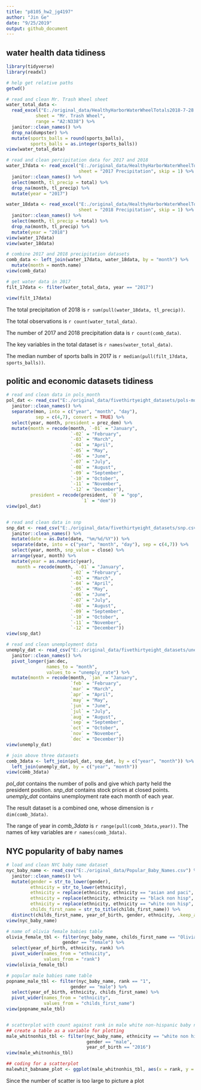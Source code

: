 ```yaml
---
title: "p8105_hw2_jg4197"
author: "Jin Ge"
date: "9/25/2019"
output: github_document
---
```


## water health data tidiness

```r
library(tidyverse)
library(readxl)

# help get relative paths 
getwd()

# read and clean Mr. Trash Wheel sheet
water_total_data <- 
  read_excel("E:./original_data/HealthyHarborWaterWheelTotals2018-7-28.xlsx",
           sheet = "Mr. Trash Wheel",
           range = "A2:N338") %>% 
  janitor::clean_names() %>% 
  drop_na(dumpster) %>% 
  mutate(sports_balls = round(sports_balls),
         sports_balls = as.integer(sports_balls))
view(water_total_data)

# read and clean percipitation data for 2017 and 2018
water_17data <- read_excel("E:./original_data/HealthyHarborWaterWheelTotals2018-7-28.xlsx",
                           sheet = "2017 Precipitation", skip = 1) %>% 
  janitor::clean_names() %>% 
  select(month, tl_precip = total) %>% 
  drop_na(month, tl_precip) %>% 
  mutate(year = "2017")

water_18data <- read_excel("E:./original_data/HealthyHarborWaterWheelTotals2018-7-28.xlsx",
                           sheet = "2018 Precipitation", skip = 1) %>% 
  janitor::clean_names() %>% 
  select(month, tl_precip = total) %>% 
  drop_na(month, tl_precip) %>% 
  mutate(year = "2018")
view(water_17data)
view(water_18data)

# combine 2017 and 2018 precipitation datasets
comb_data <- left_join(water_17data, water_18data, by = "month") %>% 
  mutate(month = month.name)
view(comb_data)

# get water data in 2017
filt_17data <- filter(water_total_data, year == "2017")

view(filt_17data)


```
The total precipitation of 2018 is `r sum(pull(water_18data, tl_precip))`.

The total observations is `r count(water_total_data)`.

The number of 2017 and 2018 precipitation data is `r count(comb_data)`.

The key variables in the total dataset is `r names(water_total_data)`.

The median number of sports balls in 2017 is `r median(pull(filt_17data, sports_balls))`.


## politic and economic datasets tidiness

```r
# read and clean data in pols_month
pol_dat <- read_csv("E:./original_data/fivethirtyeight_datasets/pols-month.csv") %>% 
  janitor::clean_names() %>% 
  separate(mon, into = c("year", "month", "day"), 
           sep = c(4,7), convert = TRUE) %>%
  select(year, month, president = prez_dem) %>%  
  mutate(month = recode(month, `-01` = "January",
                        `-02` = "February",
                        `-03` = "March",
                        `-04` = "April",
                        `-05` = "May",
                        `-06` = "June",
                        `-07` = "July",
                        `-08` = "August",
                        `-09` = "September",
                        `-10` = "October",
                        `-11` = "November",
                        `-12` = "December"),
         president = recode(president, `0` = "gop",
                            `1` = "dem"))
view(pol_dat)


# read and clean data in snp
snp_dat <- read_csv("E:./original_data/fivethirtyeight_datasets/snp.csv") %>%
  janitor::clean_names() %>% 
  mutate(date = as.Date(date, "%m/%d/%Y")) %>% 
  separate(date, into = c("year", "month", "day"), sep = c(4,7)) %>% 
  select(year, month, snp_value = close) %>% 
  arrange(year, month) %>% 
  mutate(year = as.numeric(year),
    month = recode(month, `-01` = "January",
                        `-02` = "February",
                        `-03` = "March",
                        `-04` = "April",
                        `-05` = "May",
                        `-06` = "June",
                        `-07` = "July",
                        `-08` = "August",
                        `-09` = "September",
                        `-10` = "October",
                        `-11` = "November",
                        `-12` = "December")) 
view(snp_dat)

# read and clean unemployment data
unemply_dat <- read_csv("E:./original_data/fivethirtyeight_datasets/unemployment.csv") %>% 
  janitor::clean_names() %>% 
  pivot_longer(jan:dec,
               names_to = "month",
               values_to = "unemply_rate") %>% 
  mutate(month = recode(month, `jan` = "January",
                        `feb` = "February",
                        `mar` = "March",
                        `apr` = "April",
                        `may` = "May",
                        `jun` = "June",
                        `jul` = "July",
                        `aug` = "August",
                        `sep` = "September",
                        `oct` = "October",
                        `nov` = "November",
                        `dec` = "December"))
view(unemply_dat)

# join above three datasets
comb_3data <- left_join(pol_dat, snp_dat, by = c("year", "month")) %>% 
  left_join(unemply_dat, by = c("year", "month"))
view(comb_3data)
```

*pol_dat* contains the number of polls and give which party held the president position. *snp_dat* contains stock prices at closed points. *unemply_dat* contains unemployment rate each month of each year. 

The result dataset is a combined one, whose dimension is `r dim(comb_3data)`. 

The range of year in *comb_3data* is `r range(pull(comb_3data,year))`. 
The names of key variables are `r names(comb_3data)`.


## NYC popularity of baby names

```r
# load and clean NYC baby name dataset
nyc_baby_name <- read_csv("E:./original_data/Popular_Baby_Names.csv") %>% 
  janitor::clean_names() %>% 
  mutate(gender = str_to_lower(gender),
         ethnicity = str_to_lower(ethnicity),
         ethnicity = replace(ethnicity, ethnicity == "asian and paci", "asian and pacific islander"),
         ethnicity = replace(ethnicity, ethnicity == "black non hisp", "black non hispanic"),
         ethnicity = replace(ethnicity, ethnicity == "white non hisp", "white non hispanic"),
         childs_first_name = str_to_title(childs_first_name)) %>% 
  distinct(childs_first_name, year_of_birth, gender, ethnicity, .keep_all = TRUE)
view(nyc_baby_name)

# name of olivia female babies table
olivia_female_tbl <- filter(nyc_baby_name, childs_first_name == "Olivia",
                     gender == "female") %>% 
  select(year_of_birth, ethnicity, rank) %>% 
  pivot_wider(names_from = "ethnicity",
              values_from = "rank") 
view(olivia_female_tbl)

# popular male babies name table
popname_male_tbl <- filter(nyc_baby_name, rank == "1",
                        gender == "male") %>% 
  select(year_of_birth, ethnicity, childs_first_name) %>% 
  pivot_wider(names_from = "ethnicity",
              values_from = "childs_first_name")
view(popname_male_tbl)


# scatterplot with count against rank in male white non-hispanic baby name
## create a table as a variable for plotting
male_whitnonhis_tbl <- filter(nyc_baby_name, ethnicity == "white non hispanic",
                              gender == "male", 
                              year_of_birth == "2016")
view(male_whitnonhis_tbl)

## coding for a scatterplot
malewhit_babname_plot <- ggplot(male_whitnonhis_tbl, aes(x = rank, y = count)) + geom_point(aes(color = childs_first_name), alpha = .5)

```
Since the number of scatter is too large to picture a plot

